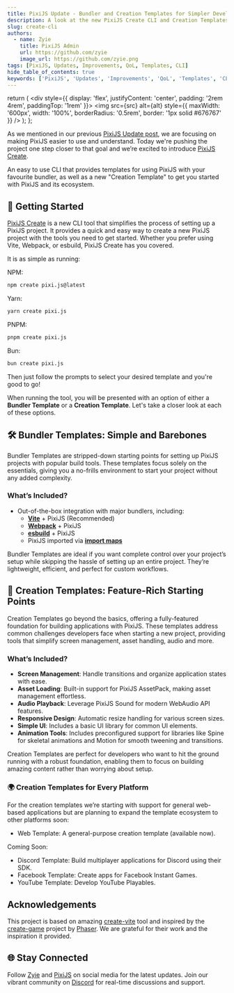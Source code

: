 ```yaml
---
title: PixiJS Update - Bundler and Creation Templates for Simpler Development
description: A look at the new PixiJS Create CLI and Creation Templates for easier project setup.
slug: create-cli
authors:
  - name: Zyie
    title: PixiJS Admin
    url: https://github.com/zyie
    image_url: https://github.com/zyie.png
tags: [PixiJS, Updates, Improvements, QoL, Templates, CLI]
hide_table_of_contents: true
keywords: ['PixiJS', 'Updates', 'Improvements', 'QoL', 'Templates', 'CLI']
---
```

  return (
    <div style={{ display: 'flex', justifyContent: 'center', padding: '2rem 4rem', paddingTop: '1rem' }}>
      <img src={src} alt={alt} style={{ maxWidth: '600px', width: '100%', borderRadius: '0.5rem', border: '1px solid #676767' }} />
    </div>
  );
};

As we mentioned in our previous [PixiJS Update post](/blog/better-docs-v8), we are focusing on making PixiJS easier to use and understand.
Today we're pushing the project one step closer to that goal and we’re excited to introduce [PixiJS Create](https://github.com/pixijs/create-pixi).

An easy to use CLI that provides templates for using PixiJS with your favourite bundler, as well as a new "Creation Template" to get you started with PixiJS and its ecosystem.

<Gif src="/images/blog/pixi-create-demo.gif" alt="PixiJS Create CLI Demo" />

<!--truncate-->

## 🚀 Getting Started

[PixiJS Create](https://github.com/pixijs/create-pixi) is a new CLI tool that simplifies the process of setting up a PixiJS project. It provides a quick and easy way to create a new PixiJS project
with the tools you need to get started. Whether you prefer using Vite, Webpack, or esbuild, PixiJS Create has you covered.

It is as simple as running:

NPM:

```bash
npm create pixi.js@latest
```

Yarn:

```bash
yarn create pixi.js
```

PNPM:

```bash
pnpm create pixi.js
```

Bun:

```bash
bun create pixi.js
```

Then just follow the prompts to select your desired template and you're good to go!

When running the tool, you will be presented with an option of either a **Bundler Template** or a **Creation Template**. Let's take a closer look at each of these options.

## 🛠️ Bundler Templates: Simple and Barebones
Bundler Templates are stripped-down starting points for setting up PixiJS projects with popular build tools. These templates focus solely on the essentials,
giving you a no-frills environment to start your project without any added complexity.

### What’s Included?
- Out-of-the-box integration with major bundlers, including:
    - **[Vite](https://vite.dev)** + PixiJS (Recommended)
    - **[Webpack](https://webpack.js.org/)** + PixiJS
    - **[esbuild](https://esbuild.github.io/)** + PixiJS
    - PixiJS imported via **[import maps](https://developer.mozilla.org/en-US/docs/Web/HTML/Element/script/type/importmap)**

Bundler Templates are ideal if you want complete control over your project’s setup while skipping the hassle of setting up an entire project.
They’re lightweight, efficient, and perfect for custom workflows.


## 🎨 Creation Templates: Feature-Rich Starting Points
Creation Templates go beyond the basics, offering a fully-featured foundation for building applications with PixiJS. These templates address common challenges
developers face when starting a new project, providing tools that simplify screen management, asset handling, audio and more.

### What’s Included?
- **Screen Management**: Handle transitions and organize application states with ease.
- **Asset Loading**: Built-in support for PixiJS AssetPack, making asset management effortless.
- **Audio Playback**: Leverage PixiJS Sound for modern WebAudio API features.
- **Responsive Design**: Automatic resize handling for various screen sizes.
- **Simple UI**: Includes a basic UI library for common UI elements.
- **Animation Tools**: Includes preconfigured support for libraries like Spine for skeletal animations and Motion for smooth tweening and transitions.

Creation Templates are perfect for developers who want to hit the ground running with a robust foundation, enabling them to focus on building amazing content rather
than worrying about setup.

### 🌍 Creation Templates for Every Platform
For the creation templates we’re starting with support for general web-based applications but are planning to expand the template ecosystem to other platforms soon:

- Web Template: A general-purpose creation template (available now).

Coming Soon:

- Discord Template: Build multiplayer applications for Discord using their SDK.
- Facebook Template: Create apps for Facebook Instant Games.
- YouTube Template: Develop YouTube Playables.

## Acknowledgements

This project is based on amazing [create-vite](https://github.com/vitejs/vite/tree/main/packages/create-vite) tool and inspired by the [create-game](https://github.com/phaserjs/create-game) project by [Phaser](https://phaser.io/).
We are grateful for their work and the inspiration it provided.

## 🌐 Stay Connected

Follow [Zyie](https://bsky.app/profile/zyie.bsky.social) and [PixiJS](https://bsky.app/profile/pixijs.com) on social media for the latest updates. Join our vibrant
community on [Discord](https://discord.gg/nrnDP9wtyX) for real-time discussions and support.
